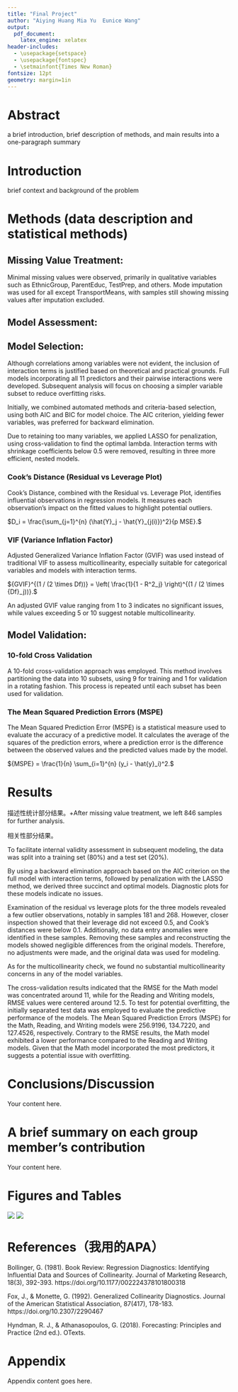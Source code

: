 ```yaml
---
title: "Final Project"
author: "Aiying Huang Mia Yu  Eunice Wang"
output:
  pdf_document:
    latex_engine: xelatex
header-includes:
  - \usepackage{setspace}
  - \usepackage{fontspec}
  - \setmainfont{Times New Roman}
fontsize: 12pt
geometry: margin=1in
---
```

\setstretch{2}  

# Abstract

a brief introduction, brief description of methods, and main results into a one-paragraph summary

# Introduction

brief context and background of the problem

# Methods (data description and statistical methods)

## Missing Value Treatment:

Minimal missing values were observed, primarily in qualitative variables such as EthnicGroup, ParentEduc, TestPrep, and others. Mode imputation was used for all except TransportMeans, with samples still showing missing values after imputation excluded. 

## Model Assessment:

## Model Selection:

Although correlations among variables were not evident, the inclusion of interaction terms is justified based on theoretical and practical grounds. Full models incorporating all 11 predictors and their pairwise interactions were developed. Subsequent analysis will focus on choosing a simpler variable subset to reduce overfitting risks.

Initially, we combined automated methods and criteria-based selection, using both AIC and BIC for model choice. The AIC criterion, yielding fewer variables, was preferred for backward elimination.

Due to retaining too many variables, we applied LASSO for penalization, using cross-validation to find the optimal lambda. Interaction terms with shrinkage coefficients below 0.5 were removed, resulting in three more efficient, nested models.

### Cook's Distance (Residual vs Leverage Plot)

Cook's Distance, combined with the Residual vs. Leverage Plot, identifies influential observations in regression models. It measures each observation's impact on the fitted values to highlight potential outliers.

$D_i = \frac{\sum_{j=1}^{n} (\hat{Y}_j - \hat{Y}_{j(i)})^2}{p MSE}.$

### VIF (Variance Inflation Factor)

Adjusted Generalized Variance Inflation Factor (GVIF) was used instead of traditional VIF to assess multicollinearity, especially suitable for categorical variables and models with interaction terms.

${GVIF}^{(1 / (2 \times Df))} = \left( \frac{1}{1 - R^2_j} \right)^{(1 / (2 \times {Df}_j))}.$ 

An adjusted GVIF value ranging from 1 to 3 indicates no significant issues, while values exceeding 5 or 10 suggest notable multicollinearity. 

## Model Validation:

### 10-fold Cross Validation

A 10-fold cross-validation approach was employed. This method involves partitioning the data into 10 subsets, using 9 for training and 1 for validation in a rotating fashion. This process is repeated until each subset has been used for validation.

### The Mean Squared Prediction Errors (MSPE)

The Mean Squared Prediction Error (MSPE) is a statistical measure used to evaluate the accuracy of a predictive model. It calculates the average of the squares of the prediction errors, where a prediction error is the difference between the observed values and the predicted values made by the model. 

${MSPE} = \frac{1}{n} \sum_{i=1}^{n} (y_i - \hat{y}_i)^2.$

# Results

描述性统计部分结果。+After missing value treatment, we left 846 samples for further analysis. 

相关性部分结果。

To facilitate internal validity assessment in subsequent modeling, the data was split into a training set (80%) and a test set (20%).

By using a backward elimination approach based on the AIC criterion on the full model with interaction terms, followed by penalization with the LASSO method, we derived three succinct and optimal models. Diagnostic plots for these models indicate no issues.

Examination of the residual vs leverage plots for the three models revealed a few outlier observations, notably in samples 181 and 268. However, closer inspection showed that their leverage did not exceed 0.5, and Cook's distances were below 0.1. Additionally, no data entry anomalies were identified in these samples. Removing these samples and reconstructing the models showed negligible differences from the original models. Therefore, no adjustments were made, and the original data was used for modeling.

As for the multicollinearity check, we found no substantial multicollinearity concerns in any of the model variables.

The cross-validation results indicated that the RMSE for the Math model was concentrated around 11, while for the Reading and Writing models, RMSE values were centered around 12.5. To test for potential overfitting, the initially separated test data was employed to evaluate the predictive performance of the models. The Mean Squared Prediction Errors (MSPE) for the Math, Reading, and Writing models were 256.9196, 134.7220, and 127.4526, respectively. Contrary to the RMSE results, the Math model exhibited a lower performance compared to the Reading and Writing models. Given that the Math model incorporated the most predictors, it suggests a potential issue with overfitting.


# Conclusions/Discussion

Your content here. 

# A brief summary on each group member’s contribution

Your content here. 


\newpage

# Figures and Tables

![](%22missingdata.png%22)
![](%22cv.png%22)

<!-- 创建新的一页 -->
\newpage

# References（我用的APA）

Bollinger, G. (1981). Book Review: Regression Diagnostics: Identifying Influential Data and Sources of Collinearity. Journal of Marketing Research, 18(3), 392-393. https://doi.org/10.1177/002224378101800318

Fox, J., & Monette, G. (1992). Generalized Collinearity Diagnostics. Journal of the American Statistical Association, 87(417), 178-183. https://doi.org/10.2307/2290467

Hyndman, R. J., & Athanasopoulos, G. (2018). Forecasting: Principles and Practice (2nd ed.). OTexts.


\newpage

# Appendix

Appendix content goes here.